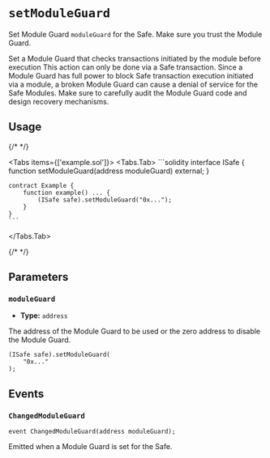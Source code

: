
# `setModuleGuard`

Set Module Guard `moduleGuard` for the Safe. Make sure you trust the Module Guard.

<Callout type='warning'>
  Set a Module Guard that checks transactions initiated by the module before
  execution This action can only be done via a Safe transaction.
</Callout>

<Callout type='error' emoji='🚨'>
  Since a Module Guard has full power to block Safe transaction execution
  initiated via a module, a broken Module Guard can cause a denial of service
  for the Safe Modules. Make sure to carefully audit the Module Guard code and
  design recovery mechanisms.
</Callout>

## Usage

{/* <!-- vale off --> */}

<Tabs items={['example.sol']}>
  <Tabs.Tab>
    ```solidity
    interface ISafe {
        function setModuleGuard(address moduleGuard) external;
    }

    contract Example {
        function example() ... {
            (ISafe safe).setModuleGuard("0x...");
        }
    }
    ```
  </Tabs.Tab>
</Tabs>

{/* <!-- vale on --> */}

## Parameters

### `moduleGuard`

- **Type:** `address`

The address of the Module Guard to be used or the zero address to disable the Module Guard.

```solidity focus=2
(ISafe safe).setModuleGuard(
    "0x..."
);
```

## Events

### `ChangedModuleGuard`

```solidity
event ChangedModuleGuard(address moduleGuard);
```

Emitted when a Module Guard is set for the Safe.
